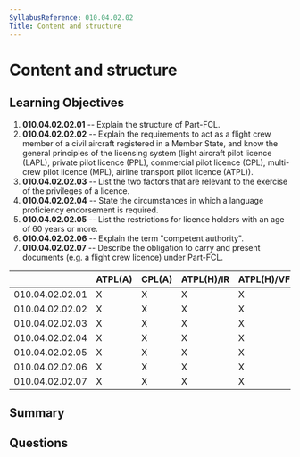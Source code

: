 ```yaml
---
SyllabusReference: 010.04.02.02
Title: Content and structure
---
```


# Content and structure

## Learning Objectives

1. **010.04.02.02.01** -- Explain the structure of Part-FCL.
2. **010.04.02.02.02** -- Explain the requirements to act as a flight crew member
   of a civil aircraft registered in a Member State, and know the general
   principles of the licensing system (light aircraft pilot licence (LAPL),
   private pilot licence (PPL), commercial pilot licence (CPL), multi-crew pilot
   licence (MPL), airline transport pilot licence (ATPL)).
3. **010.04.02.02.03** -- List the two factors that are relevant to the exercise
   of the privileges of a licence.
4. **010.04.02.02.04** -- State the circumstances in which a language proficiency
   endorsement is required.
5. **010.04.02.02.05** -- List the restrictions for licence holders with an age of
   60 years or more.
6. **010.04.02.02.06** -- Explain the term "competent authority".
7. **010.04.02.02.07** -- Describe the obligation to carry and present documents
   (e.g. a flight crew licence) under Part-FCL.

|                 | ATPL(A) | CPL(A) | ATPL(H)/IR | ATPL(H)/VFR | CPL(H) | IR  | CBIR(A) |
| --------------- | ------- | ------ | ---------- | ----------- | ------ | --- | ------- |
| 010.04.02.02.01 | X       | X      | X          | X           | X      | X   | X       |
| 010.04.02.02.02 | X       | X      | X          | X           | X      | X   |         |
| 010.04.02.02.03 | X       | X      | X          | X           | X      | X   |         |
| 010.04.02.02.04 | X       | X      | X          | X           | X      | X   |         |
| 010.04.02.02.05 | X       | X      | X          | X           | X      |     |         |
| 010.04.02.02.06 | X       | X      | X          | X           | X      | X   |         |
| 010.04.02.02.07 | X       | X      | X          | X           | X      | X   |         |

## Summary

## Questions
